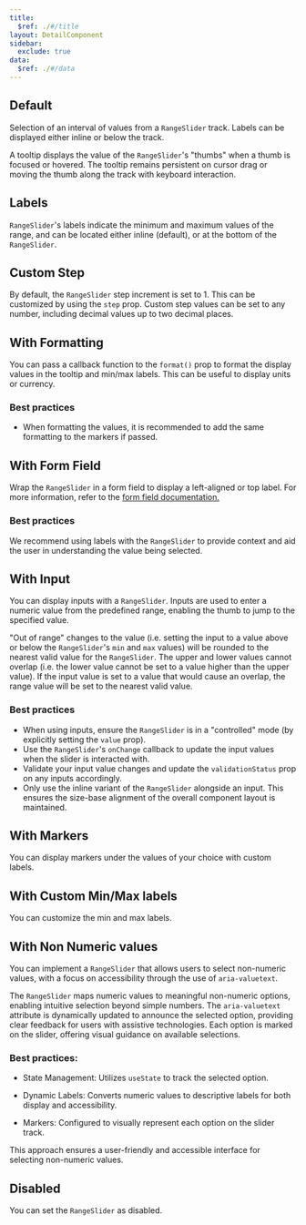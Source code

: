 ```yaml
---
title:
  $ref: ./#/title
layout: DetailComponent
sidebar:
  exclude: true
data:
  $ref: ./#/data
---
```


<LivePreviewControls>
<LivePreview componentName="range-slider" exampleName="Default">

## Default

Selection of an interval of values from a `RangeSlider` track. Labels can be displayed either inline or below the track.

A tooltip displays the value of the `RangeSlider`'s "thumbs" when a thumb is focused or hovered. The tooltip remains persistent on cursor drag or moving the thumb along the track with keyboard interaction.

</LivePreview>

<LivePreview componentName="range-slider" exampleName="Labels">

## Labels

`RangeSlider`'s labels indicate the minimum and maximum values of the range, and can be located either inline (default), or at the bottom of the `RangeSlider`.

</LivePreview>

<LivePreview componentName="range-slider" exampleName="CustomStep">

## Custom Step

By default, the `RangeSlider` step increment is set to 1. This can be customized by using the `step` prop. Custom step values can be set to any number, including decimal values up to two decimal places.

</LivePreview>

<LivePreview componentName="range-slider" exampleName="WithFormatting">

## With Formatting

You can pass a callback function to the `format()` prop to format the display values in the tooltip and min/max labels. This can be useful to display units or currency.

### Best practices

- When formatting the values, it is recommended to add the same formatting to the markers if passed.

</LivePreview>

<LivePreview componentName="range-slider" exampleName="WithFormField">

## With Form Field

Wrap the `RangeSlider` in a form field to display a left-aligned or top label. For more information, refer to the [form field documentation.](/salt/components/form-field/examples)

### Best practices

We recommend using labels with the `RangeSlider` to provide context and aid the user in understanding the value being selected.

</LivePreview>

<LivePreview componentName="range-slider" exampleName="WithInput">

## With Input

You can display inputs with a `RangeSlider`. Inputs are used to enter a numeric value from the predefined range, enabling the thumb to jump to the specified value.

"Out of range" changes to the value (i.e. setting the input to a value above or below the `RangeSlider`'s `min` and `max` values) will be rounded to the nearest valid value for the `RangeSlider`. The upper and lower values cannot overlap (i.e. the lower value cannot be set to a value higher than the upper value). If the input value is set to a value that would cause an overlap, the range value will be set to the nearest valid value.

### Best practices

- When using inputs, ensure the `RangeSlider` is in a "controlled" mode (by explicitly setting the `value` prop).
- Use the `RangeSlider`'s `onChange` callback to update the input values when the slider is interacted with.
- Validate your input value changes and update the `validationStatus` prop on any inputs accordingly.
- Only use the inline variant of the `RangeSlider` alongside an input. This ensures the size-base alignment of the overall component layout is maintained.

</LivePreview>

<LivePreview componentName="range-slider" exampleName="WithMarkers">

## With Markers

You can display markers under the values of your choice with custom labels.

</LivePreview>

<LivePreview componentName="range-slider" exampleName="WithCustomLabels">

## With Custom Min/Max labels

You can customize the min and max labels.

</LivePreview>

<LivePreview componentName="range-slider" exampleName="WithNonNumericValues">

## With Non Numeric values

You can implement a `RangeSlider` that allows users to select non-numeric values, with a focus on accessibility through the use of `aria-valuetext`.

The `RangeSlider` maps numeric values to meaningful non-numeric options, enabling intuitive selection beyond simple numbers. The `aria-valuetext` attribute is dynamically updated to announce the selected option, providing clear feedback for users with assistive technologies. Each option is marked on the slider, offering visual guidance on available selections.

### Best practices:

- State Management: Utilizes `useState` to track the selected option.

- Dynamic Labels: Converts numeric values to descriptive labels for both display and accessibility.

- Markers: Configured to visually represent each option on the slider track.

This approach ensures a user-friendly and accessible interface for selecting non-numeric values.

</LivePreview>

<LivePreview componentName="range-slider" exampleName="Disabled">

## Disabled

You can set the `RangeSlider` as disabled.

</LivePreview>
</LivePreviewControls>

